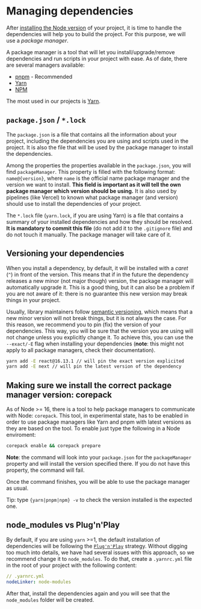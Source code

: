 
<Meta title="project-setup/Managing dependencies" />

# Managing dependencies

After [installing the Node version](/docs/project-setup-node-versioning--docs) of your project, it is time to handle the dependencies will help
you to build the project. For this purpose, we will use a _package manager_.

A package manager is a tool that will let you install/upgrade/remove dependencies and run scripts in your project with ease. As of date, there are several managers available:

- [pnpm](https://pnpm.io/installation) - Recommended
- [Yarn](https://yarnpkg.com/getting-started)
- [NPM](https://www.npmjs.com/)

The most used in our projects is [Yarn](https://yarnpkg.com/getting-started).

## `package.json` / `*.lock`

The `package.json` is a file that contains all the information about your project, including the dependencies you are using and scripts used in the project.
It is also the file that will be used by the package manager to install the dependencies.

Among the properties the properties available in the `package.json`, you will find `packageManager`. This property is filled with the following format: `name@{version}`, where `name` is
the official name package manager and the version we want to install. **This field is important as it will tell the own package manager which version should be using.** It is also used by pipelines
(like Vercel) to known what package manager (and version) should use to install the dependencies of your project.

The `*.lock` file (`yarn.lock`, if you are using Yarn) is a file that contains a summary of your installed dependencies and how they should be resolved.
**It is mandatory to commit this file** (do not add it to the `.gitignore` file) and do not touch it manually. The package manager will take care of it.

## Versioning your dependencies

When you install a dependency, by default, it will be installed with a _caret_ (`^`) in front of the version. This means that if in the future the dependency releases a new minor (not major though) version,
the package manager will automatically upgrade it. This is a good thing, but it can also be a problem if you are not aware of it: there is no guarantee this new version may break things in your project.

Usually, library maintainers follow [semantic versioning](https://semver.org/), which means that a new minor version will not break things, but it is not always the case. For this reason, we recommend you to
pin (fix) the version of your dependencies. This way, you will be sure that the version you are using will not change unless you explicitly change it. To achieve this, you can use the `--exact/-E` flag when installing
your dependencies (**note**: this might not apply to all package managers, check their documentation).

```bash
yarn add -E react@16.13.1 // will pin the exact version explicited
yarn add -E next // will pin the latest version of the dependency
```

## Making sure we install the correct package manager version: corepack

As of Node >= 16, there is a tool to help package managers to communicate with Node: `corepack`. This tool, in experimental state, has to be enabled in order to use package managers
like Yarn and pnpm with latest versions as they are based on the tool. To enable just type the following in a Node enviroment:

```bash
corepack enable && corepack prepare
```

**Note**: the command will look into your `package.json` for the `packageManager` property and will install the version specified there. If you do not have this property, the command will fail.

Once the command finishes, you will be able to use the package manager as usual.

Tip: type `{yarn|pnpm|npm} -v` to check the version installed is the expected one.

## node_modules vs Plug'n'Play

By default, if you are using `yarn` >=1, the default installation of dependencies will be following the [`Plug'n'Play`](https://yarnpkg.com/features/pnp) strategy. Without digging too much into details,
we have had several issues with this approach, so we recommend change it to `node_modules`. To do that, create a `.yarnrc.yml` file in the root of your project with the following content:

```yaml
// .yarnrc.yml
nodeLinker: node-modules
```

After that, install the dependencies again and you will see that the `node_modules` folder will be created.
